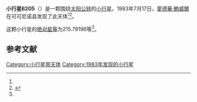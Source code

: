 {{Infobox planet
| bgcolour = #FFFFC0
| name = 6205 Menottigalli
| symbol = 
| image = 
| caption = 
| discovery = yes
| discovery_ref = 
| discoverer = [[愛德華·鮑威爾|愛德華·鮑威爾]]
| discovery_site = [[可可尼诺县|可可尼诺县]] 
| discovered = 1983年7月17日
| designations = yes
| mp_name = 
| named_after = 
| alt_names = 
| mp_category = [[主带小行星|主带小行星]]
| orbit_ref = <ref name="a">[http://ssd.jpl.nasa.gov/sbdb.cgi?sstr=6205 6205 Menottigalli] {{Wayback|url=http://ssd.jpl.nasa.gov/sbdb.cgi?sstr=6205 |date=20210827052945 }}，小行星數據庫瀏覽器（JPL Small-Body Database Browser）－[[美国国家航空航天局|美国国家航空航天局]]喷气推进实验室</ref>
| epoch = 2456400.5 (2013年4月18日更新)
| aphelion = {{convert|2.9128539|AU|km|3|abbr=on|lk=out}}
| perihelion = {{convert|1.8167133|AU|km|3|abbr=on}}
| semimajor = {{convert|2.3647836|AU|km|3|abbr=on}}
| eccentricity = 0.2317634
| period = 1328.267469 [[日|日]]<br />3.64[[儒略年|儒略年]]
| avg_speed = 
| inclination = 13.79741
| asc_node = 131.91249
| mean_anomaly = 
| arg_peri = 215.79196
| satellites = 
| physical_characteristics = yes
| dimensions = 
| mass = 
| density = 
| surface_grav = 
| escape_velocity = 
| sidereal_day = 
| axial_tilt = 
| pole_ecliptic_lat = 
| pole_ecliptic_lon = 
| albedo = 
| temperatures= 
| temp_name1 = 
| mean_temp_1 = 
| max_temp_1 = 
| temp_name2 = 
| max_temp_2 = 
| spectral_type = 
| abs_magnitude = 215.79196
}}

'''小行星6205'''（{{lang-en|6205 Menottigalli}}）是一颗围绕[[太阳|太阳]][[公转|公转]]的[[小行星|小行星]]。1983年7月17日，[[愛德華·鮑威爾|愛德華·鮑威爾]]在可可尼诺县发现了此天体<ref name="a" /><ref>{{cite news|title=小行星列表|url=http://cfa-www.harvard.edu/iau/lists/NumberedMPs.txt|accessdate=2013-07-08|newspaper=哈佛大学|archive-date=2008-05-17|archive-url=https://web.archive.org/web/20080517010638/http://cfa-www.harvard.edu/iau/lists/NumberedMPs.txt|dead-url=no}}</ref>。

这颗小行星的[[绝对星等|绝对星等]]为215.79196等<ref name="a" />。

==参考文献==
{{reflist}}
{{Minor Planet Number|[[小行星6204|小行星6204]]|[[小行星6206|小行星6206]]}}

{{小天体}}

[[Category:小行星带天体|Category:小行星带天体]]
[[Category:1983年发现的小行星|Category:1983年发现的小行星]]

{{asteroid-stub}}